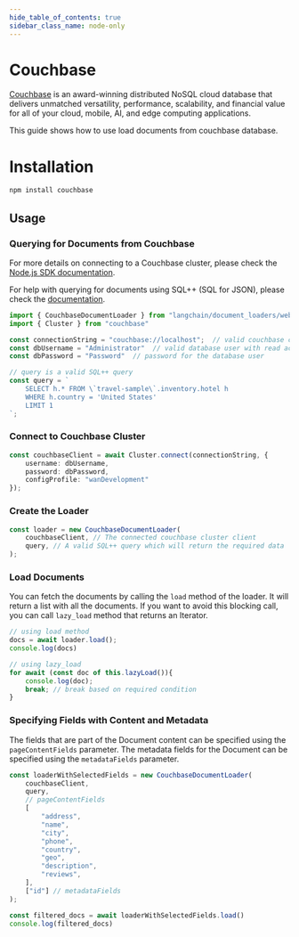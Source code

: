 ```yaml
---
hide_table_of_contents: true
sidebar_class_name: node-only
---
```


# Couchbase

[Couchbase](http://couchbase.com/) is an award-winning distributed NoSQL cloud database that delivers unmatched versatility, performance, scalability, and financial value for all of your cloud, mobile, AI, and edge computing applications.

This guide shows how to use load documents from couchbase database.

# Installation

```bash npm2yarn
npm install couchbase
```


## Usage

### Querying for Documents from Couchbase
For more details on connecting to a Couchbase cluster, please check the [Node.js SDK documentation](https://docs.couchbase.com/nodejs-sdk/current/howtos/managing-connections.html#connection-strings).

For help with querying for documents using SQL++ (SQL for JSON), please check the [documentation](https://docs.couchbase.com/server/current/n1ql/n1ql-language-reference/index.html).

```typescript 
import { CouchbaseDocumentLoader } from "langchain/document_loaders/web/couchbase";
import { Cluster } from "couchbase"

const connectionString = "couchbase://localhost";  // valid couchbase connection string
const dbUsername = "Administrator"  // valid database user with read access to the bucket being queried
const dbPassword = "Password"  // password for the database user

// query is a valid SQL++ query
const query = `
    SELECT h.* FROM \`travel-sample\`.inventory.hotel h 
    WHERE h.country = 'United States'
    LIMIT 1
`;
```

### Connect to Couchbase Cluster

```typescript
const couchbaseClient = await Cluster.connect(connectionString, {
    username: dbUsername,
    password: dbPassword,
    configProfile: "wanDevelopment"
});

```

### Create the Loader

```typescript
const loader = new CouchbaseDocumentLoader(
    couchbaseClient, // The connected couchbase cluster client
    query, // A valid SQL++ query which will return the required data
);
```

### Load Documents

You can fetch the documents by calling the `load` method of the loader. It will return a list with all the documents. If you want to avoid this blocking call, you can call `lazy_load` method that returns an Iterator.

```typescript
// using load method
docs = await loader.load();
console.log(docs)
```

```typescript
// using lazy_load
for await (const doc of this.lazyLoad()){
    console.log(doc);
    break; // break based on required condition
}
```

### Specifying Fields with Content and Metadata
The fields that are part of the Document content can be specified using the `pageContentFields` parameter.
The metadata fields for the Document can be specified using the `metadataFields` parameter.

```typescript
const loaderWithSelectedFields = new CouchbaseDocumentLoader(
    couchbaseClient,
    query,
    // pageContentFields
    [
        "address",
        "name",
        "city",
        "phone",
        "country",
        "geo",
        "description",
        "reviews",
    ],
    ["id"] // metadataFields
);

const filtered_docs = await loaderWithSelectedFields.load()
console.log(filtered_docs)
```